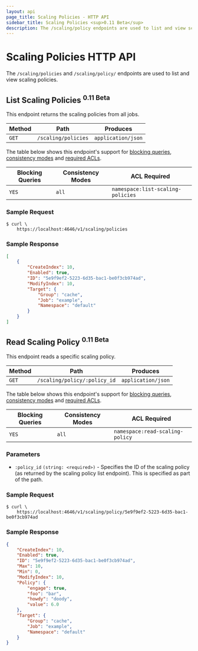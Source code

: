 ```yaml
---
layout: api
page_title: Scaling Policies - HTTP API
sidebar_title: Scaling Policies <sup>0.11 Beta</sup>
description: The /scaling/policy endpoints are used to list and view scaling policies.
---
```


# Scaling Policies HTTP API

The `/scaling/policies` and `/scaling/policy/` endpoints are used to list and view scaling policies.

## List Scaling Policies <sup>0.11 Beta</sup>

This endpoint returns the scaling policies from all jobs.

| Method | Path                | Produces           |
| ------ | ------------------- | ------------------ |
| `GET`  | `/scaling/policies` | `application/json` |

The table below shows this endpoint's support for
[blocking queries](/api#blocking-queries), [consistency modes](/api#consistency-modes) and
[required ACLs](/api#acls).

| Blocking Queries | Consistency Modes | ACL Required                                                                                                                     |
| ---------------- | ----------------- | ---------------------------------- |
| `YES`            | `all`             |  `namespace:list-scaling-policies` |

### Sample Request

```shell
$ curl \
    https://localhost:4646/v1/scaling/policies
```

### Sample Response

```json
[
    {
        "CreateIndex": 10,
        "Enabled": true,
        "ID": "5e9f9ef2-5223-6d35-bac1-be0f3cb974ad",
        "ModifyIndex": 10,
        "Target": {
            "Group": "cache",
            "Job": "example",
            "Namespace": "default"
        }
    }
]
```

## Read Scaling Policy <sup>0.11 Beta</sup>

This endpoint reads a specific scaling policy.

| Method | Path                         | Produces           |
| ------ | ---------------------------- | ------------------ |
| `GET`  | `/scaling/policy/:policy_id` | `application/json` |

The table below shows this endpoint's support for
[blocking queries](/api#blocking-queries), [consistency modes](/api#consistency-modes) and
[required ACLs](/api#acls).

| Blocking Queries | Consistency Modes | ACL Required                                                                                                                     |
| ---------------- | ----------------- | -------------------------------- |
| `YES`            | `all`             |  `namespace:read-scaling-policy` |

### Parameters

- `:policy_id` `(string: <required>)` - Specifies the ID of the scaling policy (as returned
 by the scaling policy list endpoint). This is specified as part of the path.

### Sample Request

```shell
$ curl \
    https://localhost:4646/v1/scaling/policy/5e9f9ef2-5223-6d35-bac1-be0f3cb974ad
```

### Sample Response

```json
{
    "CreateIndex": 10,
    "Enabled": true,
    "ID": "5e9f9ef2-5223-6d35-bac1-be0f3cb974ad",
    "Max": 10,
    "Min": 0,
    "ModifyIndex": 10,
    "Policy": {
        "engage": true,
        "foo": "bar",
        "howdy": "doody",
        "value": 6.0
    },
    "Target": {
        "Group": "cache",
        "Job": "example",
        "Namespace": "default"
    }
}
```

